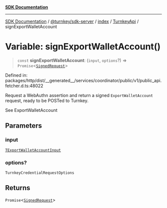 [**SDK Documentation**](../../../../../../README.mdx)

***

[SDK Documentation](../../../../../../packages.mdx) / [@turnkey/sdk-server](../../../../README.mdx) / [index](../../../README.mdx) / [TurnkeyApi](../README.mdx) / signExportWalletAccount

# Variable: signExportWalletAccount()

> `const` **signExportWalletAccount**: (`input`, `options`?) => `Promise`\<[`SignedRequest`](../../../../../http/index/type-aliases/SignedRequest.mdx)\>

Defined in: packages/http/dist/\_\_generated\_\_/services/coordinator/public/v1/public\_api.fetcher.d.ts:48022

Request a WebAuthn assertion and return a signed `ExportWalletAccount` request, ready to be POSTed to Turnkey.

See ExportWalletAccount

## Parameters

### input

[`TExportWalletAccountInput`](../type-aliases/TExportWalletAccountInput.mdx)

### options?

`TurnkeyCredentialRequestOptions`

## Returns

`Promise`\<[`SignedRequest`](../../../../../http/index/type-aliases/SignedRequest.mdx)\>
